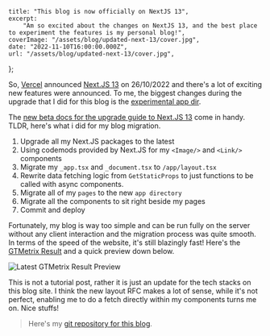     title: "This blog is now officially on NextJS 13",
    excerpt:
        "Am so excited about the changes on NextJS 13, and the best place to experiment the features is my personal blog!",
    coverImage: "/assets/blog/updated-next-13/cover.jpg",
    date: "2022-11-10T16:00:00.000Z",
    url: "/assets/blog/updated-next-13/cover.jpg",
};

So, [Vercel](https://vercel.com/) announced [Next.JS 13](https://nextjs.org/blog/next-13) on 26/10/2022 and there's a lot of exciting new features were announced. To me, the biggest changes during the upgrade that I did for this blog is the [experimental app dir](https://beta.nextjs.org/docs/routing/fundamentals).

The [new beta docs for the upgrade guide to Next.JS 13](https://beta.nextjs.org/docs/upgrade-guide) come in handy. TLDR, here's what i did for my blog migration.

1. Upgrade all my Next.JS packages to the latest
2. Using codemods provided by Next.JS for my `<Image/>` and `<Link/>` components
3. Migrate my `_app.tsx` and `_document.tsx` to `/app/layout.tsx`
4. Rewrite data fetching logic from `GetStaticProps` to just functions to be called with async components.
5. Migrate all of my `pages` to the new `app directory`
6. Migrate all the components to sit right beside my pages
7. Commit and deploy

Fortunately, my blog is way too simple and can be run fully on the server without any client interaction and the migration process was quite smooth. In terms of the speed of the website, it's still blazingly fast! Here's the [GTMetrix Result](https://gtmetrix.com/reports/www.kylewong.my/l7sE9d9z/) and a quick preview down below.

![Latest GTMetrix Result Preview](/assets/blog/updated-next-13/gt-metrix-kyle-wong-blog.jpg)

This is not a tutorial post, rather it is just an update for the tech stacks on this blog site. I think the new layout RFC makes a lot of sense, while it's not perfect, enabling me to do a fetch directly within my components turns me on. Nice stuffs!

> Here's my [git repository for this blog](https://github.com/y3owk1n/kyle-blog-v2).
